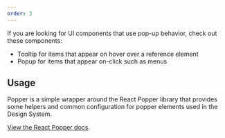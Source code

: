 ```yaml
---
order: 3
---
```



<SectionMessage title="Popper does not export any UI components">
	<p>If you are looking for UI components that use pop-up behavior, check out these components:</p>
	<ul>
		<li>
			<Link href="/components/tooltip">Tooltip</Link> for items that appear on hover over a
			reference element
		</li>
		<li>
			<Link href="/components/popup">Popup</Link> for items that appear on-click such as menus
		</li>
	</ul>
</SectionMessage>

## Usage

Popper is a simple wrapper around the React Popper library that provides some helpers and common
configuration for popper elements used in the Design System.

[View the React Popper docs](https://popper.js.org/react-popper/).

